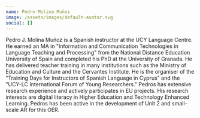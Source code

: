 ```yaml
---
name: Pedro Molina Muñoz
image: /assets/images/default-avatar.svg
social: []
---
```

Pedro J. Molina Muñoz is a Spanish instructor at the UCY Language Centre. He earned an MA in "Information and Communication Technologies in Language Teaching and Processing" from the National Distance Education University of Spain and completed his PhD at the University of Granada. He has delivered teacher training in many institutions such as the Ministry of Education and Culture and the Cervantes Institute. He is the organiser of the "Training Days for Instructors of Spanish Language in Cyprus" and the "UCY-LC International Forum of Young Researchers." Pedros has extensive research experience and actively participates in EU projects. His research interests are digital literacy in Higher Education and Technology Enhanced Learning. Pedros has been active in the development of Unit 2 and small-scale AR for this OER.
